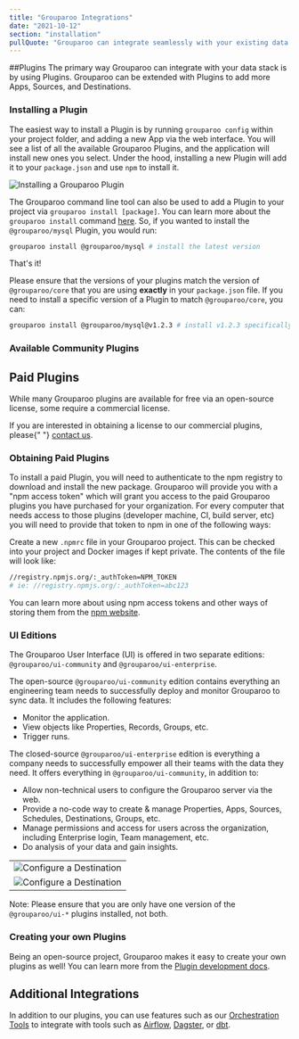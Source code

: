```yaml
---
title: "Grouparoo Integrations"
date: "2021-10-12"
section: "installation"
pullQuote: "Grouparoo can integrate seamlessly with your existing data stack. Plugins add more Apps, Sources, and Destinations."
---
```


##Plugins
The primary way Grouparoo can integrate with your data stack is by using Plugins. Grouparoo can be extended with Plugins to add more Apps, Sources, and Destinations.

### Installing a Plugin

The easiest way to install a Plugin is by running `grouparoo config` within your project folder, and adding a new App via the web interface. You will see a list of all the available Grouparoo Plugins, and the application will install new ones you select. Under the hood, installing a new Plugin will add it to your `package.json` and use `npm` to install it.

<Image
  thumbnail
  src="docs/plugins/install-plugin-config.png"
  alt="Installing a Grouparoo Plugin"
  width={1010}
  height={517}
/>

The Grouparoo command line tool can also be used to add a Plugin to your project via `grouparoo install [package]`. You can learn more about the `grouparoo install` command [here](/docs/cli/setup). So, if you wanted to install the `@grouparoo/mysql` Plugin, you would run:

```bash
grouparoo install @grouparoo/mysql # install the latest version
```

That's it!

Please ensure that the versions of your plugins match the version of `@grouparoo/core` that you are using **exactly** in your `package.json` file. If you need to install a specific version of a Plugin to match `@grouparoo/core`, you can:

```bash
grouparoo install @grouparoo/mysql@v1.2.3 # install v1.2.3 specifically
```

### Available Community Plugins

<PluginsList />

## Paid Plugins

While many Grouparoo plugins are available for free via an open-source license, some require a commercial license.

<Alert variant="primary">
  If you are interested in obtaining a license to our commercial plugins, please{" "}
  <a href="/meet">contact us</a>.
</Alert>

### Obtaining Paid Plugins

To install a paid Plugin, you will need to authenticate to the npm registry to download and install the new package. Grouparoo will provide you with a "npm access token" which will grant you access to the paid Grouparoo plugins you have purchased for your organization. For every computer that needs access to those plugins (developer machine, CI, build server, etc) you will need to provide that token to npm in one of the following ways:

Create a new `.npmrc` file in your Grouparoo project. This can be checked into your project and Docker images if kept private. The contents of the file will look like:

```bash
//registry.npmjs.org/:_authToken=NPM_TOKEN
# ie: //registry.npmjs.org/:_authToken=abc123
```

You can learn more about using npm access tokens and other ways of storing them from the [npm website](https://docs.npmjs.com/using-private-packages-in-a-ci-cd-workflow).

### UI Editions

The Grouparoo User Interface (UI) is offered in two separate editions: `@grouparoo/ui-community` and `@grouparoo/ui-enterprise`.

The open-source `@grouparoo/ui-community` edition contains everything an engineering team needs to successfully deploy and monitor Grouparoo to sync data. It includes the following features:

- Monitor the application.
- View objects like Properties, Records, Groups, etc.
- Trigger runs.

The closed-source `@grouparoo/ui-enterprise` edition is everything a company needs to successfully empower all their teams with the data they need. It offers everything in `@grouparoo/ui-community`, in addition to:

- Allow non-technical users to configure the Grouparoo server via the web.
- Provide a no-code way to create & manage Properties, Apps, Sources, Schedules, Destinations, Groups, etc.
- Manage permissions and access for users across the organization, including Enterprise login, Team management, etc.
- Do analysis of your data and gain insights.

<table>
  <tbody>
    <tr>
      <td>
        <Image
          thumbnail
          src="docs/guides/group-example-02.png"
          alt="Configure a Destination"
          width={1368}
          height={673}
        />
      </td>
    </tr>
    <tr>
      <td>
        <Image
          thumbnail
          src="docs/guides/add-new-destination-choose-groups.png"
          alt="Configure a Destination"
          width={1819}
          height={654}
        />
      </td>
    </tr>
  </tbody>
</table>

Note: Please ensure that you are only have one version of the `@grouparoo/ui-*` plugins installed, not both.

### Creating your own Plugins

Being an open-source project, Grouparoo makes it easy to create your own plugins as well! You can learn more from the [Plugin development docs](/docs/development/plugins).

## Additional Integrations

In addition to our plugins, you can use features such as our [Orchestration Tools](/docs/running/orchestration) to integrate with tools such as [Airflow](https://airflow.apache.org/), [Dagster](https://dagster.io/), or [dbt](/docs/integrations/dbt).
